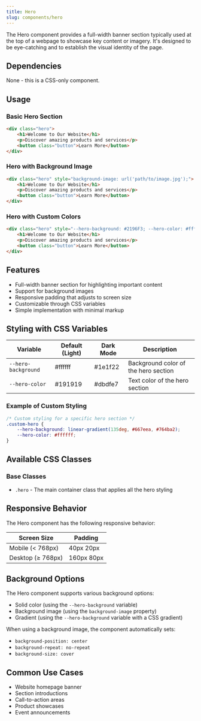 ```yaml
---
title: Hero
slug: components/hero
---
```


The Hero component provides a full-width banner section typically used at the top of a webpage to showcase key content or imagery. It's designed to be eye-catching and to establish the visual identity of the page.

## Dependencies

None - this is a CSS-only component.

## Usage

### Basic Hero Section

```html
<div class="hero">
    <h1>Welcome to Our Website</h1>
    <p>Discover amazing products and services</p>
    <button class="button">Learn More</button>
</div>
```

### Hero with Background Image

```html
<div class="hero" style="background-image: url('path/to/image.jpg');">
    <h1>Welcome to Our Website</h1>
    <p>Discover amazing products and services</p>
    <button class="button">Learn More</button>
</div>
```

### Hero with Custom Colors

```html
<div class="hero" style="--hero-background: #2196F3; --hero-color: #ffffff;">
    <h1>Welcome to Our Website</h1>
    <p>Discover amazing products and services</p>
    <button class="button">Learn More</button>
</div>
```

## Features

- Full-width banner section for highlighting important content
- Support for background images
- Responsive padding that adjusts to screen size
- Customizable through CSS variables
- Simple implementation with minimal markup

## Styling with CSS Variables

| Variable | Default (Light) | Dark Mode | Description |
| -------- | --------------- | --------- | ----------- |
| `--hero-background` | #ffffff | #1e1f22 | Background color of the hero section |
| `--hero-color` | #191919 | #dbdfe7 | Text color of the hero section |

### Example of Custom Styling

```css
/* Custom styling for a specific hero section */
.custom-hero {
    --hero-background: linear-gradient(135deg, #667eea, #764ba2);
    --hero-color: #ffffff;
}
```

## Available CSS Classes

### Base Classes
- `.hero` - The main container class that applies all the hero styling

## Responsive Behavior

The Hero component has the following responsive behavior:

| Screen Size | Padding |
| ----------- | ------- |
| Mobile (< 768px) | 40px 20px |
| Desktop (≥ 768px) | 160px 80px |

## Background Options

The Hero component supports various background options:

- Solid color (using the `--hero-background` variable)
- Background image (using the `background-image` property)
- Gradient (using the `--hero-background` variable with a CSS gradient)

When using a background image, the component automatically sets:
- `background-position: center`
- `background-repeat: no-repeat`
- `background-size: cover`

## Common Use Cases

- Website homepage banner
- Section introductions
- Call-to-action areas
- Product showcases
- Event announcements